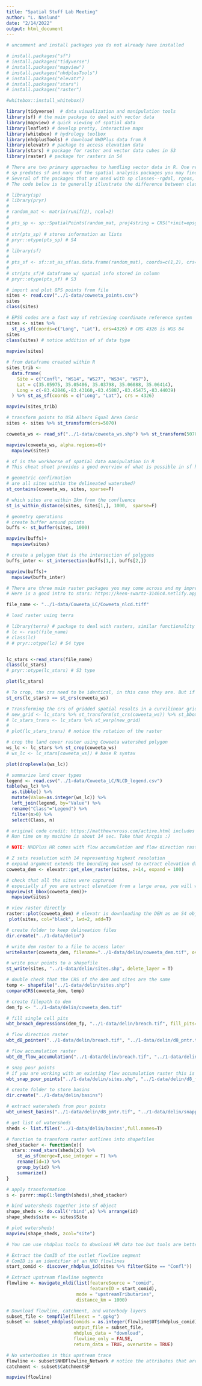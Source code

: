 ```yaml
---
title: "Spatial Stuff Lab Meeting"
author: "L. Naslund"
date: "2/14/2022"
output: html_document
---
```


```r
# uncomment and install packages you do not already have installed 

# install.packages("sf")
# install.packages("tidyverse")
# install.packages("mapview")
# install.packages("nhdplusTools")
# install.packages("elevatr")
# install.packages("stars")
# install.packages("raster")

#whitebox::install_whitebox()

library(tidyverse)  # data visualization and manipulation tools
library(sf) # the main package to deal with vector data
library(mapview) # quick viewing of spatial data
library(leaflet) # develop pretty, interactive maps 
library(whitebox) # hydrology toolbox
library(nhdplusTools) # download NHDPlus data from R
library(elevatr) # package to access elevation data
library(stars) # package for raster and vector data cubes in S3
library(raster) # package for rasters in S4
```

```r
# There are two primary approaches to handling vector data in R. One represented by the package sp and one represented by the package sf. These two packages use different object oriented systems in R which means they (and the packages that are dependent on each) don't play well together. (If you want to learn more about OO systems in R, read this chapter in Hadley Wickham's Advanced R book http://adv-r.had.co.nz/OO-essentials.html)
# sp predates sf and many of the spatial analysis packages you may find were built with sp objects. 
# Several of the packages that are used with sp classes--rgdal, rgeos, and maptools--will be retired by the end of 2023 so you may find that the other packages you use for spatial analysis are/will be changing.
# The code below is to generally illustrate the difference between classes in sp and sf. You do not need to uncomment this and run it. This is getting into the weeds a bit but I find it helpful to know that these two ways of handling spatial data exist.

# library(sp)
# library(pryr)
# 
# random_mat <- matrix(runif(2), ncol=2)
# 
# pts_sp <- sp::SpatialPoints(random_mat, proj4string = CRS("+init=epsg:5070"))
# 
# str(pts_sp) # stores information as lists
# pryr::otype(pts_sp) # S4
# 
# library(sf)
# 
# pts_sf <- sf::st_as_sf(as.data.frame(random_mat), coords=c(1,2), crs=5070)
# 
# str(pts_sf)# dataframe w/ spatial info stored in column
# pryr::otype(pts_sf) # S3
```

```r
# import and plot GPS points from file
sites <- read.csv("../1-data/coweeta_points.csv") 
sites
class(sites)

# EPSG codes are a fast way of retrieving coordinate reference system 
sites <- sites %>% 
  st_as_sf(coords=c("Long", "Lat"), crs=4326) # CRS 4326 is WGS 84 
sites
class(sites) # notice addition of sf data type
  
mapview(sites)

# from dataframe created within R
sites_trib <-
  data.frame(
    Site = c("Confl", "WS14", "WS27", "WS34", "WS7"),
    Lat = c(35.05975, 35.05406, 35.03798, 35.06088, 35.06414),
    Long = c(-83.42846,-83.43160,-83.45887,-83.45475,-83.44039)
  ) %>% st_as_sf(coords = c("Long", "Lat"), crs = 4326)

mapview(sites_trib)

# transform points to USA Albers Equal Area Conic
sites <- sites %>% st_transform(crs=5070)
```

```r
coweeta_ws <- read_sf("../1-data/coweeta_ws.shp") %>% st_transform(5070) # transform to Albers Equal Area using epsg code

mapview(coweeta_ws, alpha.regions=0)+
  mapview(sites)
```

```r
# sf is the workhorse of spatial data manipulation in R
# This cheat sheet provides a good overview of what is possible in sf https://github.com/rstudio/cheatsheets/blob/main/sf.pdf 

# geometric confirmation
# are all sites within the delineated watershed?
st_contains(coweeta_ws, sites, sparse=F)

# which sites are within 1km from the confluence
st_is_within_distance(sites, sites[1,], 1000,  sparse=F)

# geometry operations
# create buffer around points
buffs <- st_buffer(sites, 1000)

mapview(buffs)+
  mapview(sites)

# create a polygon that is the intersection of polygons
buffs_inter <- st_intersection(buffs[1,], buffs[2,])

mapview(buffs)+
  mapview(buffs_inter)
```


```r
# There are three main raster packages you may come across and my impression is that there isn't a settled favorite yet. Here I am focusing on the stars packages because it implements rasters as S3 objects and so has better integration with sf but there is much about stars I find confusing. You are very likely to also come across terra and raster which both have S4 implementation of rasters. Terra has functions for converting sf objects to S4 so you can use them together but I am avoiding this issue for simplicity. There are also probably other important distinctions between terra/raster and stars that I do not know about.
# Here is a good intro to stars: https://keen-swartz-3146c4.netlify.app/sf.html#package-stars

file_name <- "../1-data/Coweeta_LC/Coweeta_nlcd.tiff"

# load raster using terra 

# library(terra) # package to deal with rasters, similar functionality to raster but faster 
# lc <- rast(file_name)
# class(lc)
# # pryr::otype(lc) # S4 type


lc_stars <-read_stars(file_name) 
class(lc_stars)
# pryr::otype(lc_stars) # S3 type

plot(lc_stars)

# To crop, the crs need to be identical, in this case they are. But if they weren't you would need the code below to transform the raster and then resample.
st_crs(lc_stars) == st_crs(coweeta_ws)

# Transforming the crs of gridded spatial results in a curvilinear grid. We can use st_warp to resample to get a regular grid. Warping results in some loss of data
# new_grid <- lc_stars %>% st_transform(st_crs(coweeta_ws)) %>% st_bbox() %>% st_as_stars() 
# lc_stars_trans <- lc_stars %>% st_warp(new_grid) 
# 
# plot(lc_stars_trans) # notice the rotation of the raster

# crop the land cover raster using Coweeta watershed polygon
ws_lc <- lc_stars %>% st_crop(coweeta_ws)
# ws_lc <- lc_stars[coweeta_ws]) # base R syntax

plot(droplevels(ws_lc))

# summarize land cover types
legend <- read.csv("../1-data/Coweeta_LC/NLCD_legend.csv")
table(ws_lc) %>% 
  as.tibble() %>% 
  mutate(Value=as.integer(ws_lc)) %>% 
  left_join(legend, by="Value") %>% 
  rename("Class"="Legend") %>% 
  filter(n>0) %>% 
  select(Class, n)
```

```r
# original code credit: https://matthewrvross.com/active.html includes code for how to make cool interactive 3D watersheds
# Run time on my machine is about 14 sec. Take that Arcgis :)

# NOTE: NHDPlus HR comes with flow accumulation and flow direction rasters. I would highly recommend starting with these rasters if you are working with US data but I am showing how to generate these rasters in case you aren't working with US data. 

# Z sets resolution with 14 representing highest resolution
# expand argument extends the bounding box used to extract elevation data
coweeta_dem <- elevatr::get_elev_raster(sites, z=14, expand = 100)

# check that all the sites were captured
# especially if you are extract elevation from a large area, you will want to generate a bounding box (st_bbox(coweeta_dem)) and plot that because it will take forever for the raster to plot.
mapview(st_bbox(coweeta_dem))+
  mapview(sites)

# view raster directly
raster::plot(coweeta_dem) # elevatr is downloading the DEM as an S4 object. The raster package comes with built in plotting method for S4 objects
 plot(sites, col="black", lwd=2, add=T) 

# create folder to keep delineation files
dir.create("../1-data/delin")

# write dem raster to a file to access later
writeRaster(coweeta_dem, filename="../1-data/delin/coweeta_dem.tif", overwrite=T)

# write pour points to a shapefile
st_write(sites, "../1-data/delin/sites.shp", delete_layer = T)

# double check that the CRS of the dem and sites are the same
temp <- shapefile("../1-data/delin/sites.shp")
compareCRS(coweeta_dem, temp)

# create filepath to dem
dem_fp <- "../1-data/delin/coweeta_dem.tif"

# fill single cell pits
wbt_breach_depressions(dem_fp, "../1-data/delin/breach.tif", fill_pits=T)

# flow direction raster
wbt_d8_pointer("../1-data/delin/breach.tif", "../1-data/delin/d8_pntr.tif")

# flow accumulation raster
wbt_d8_flow_accumulation("../1-data/delin/breach.tif", "../1-data/delin/d8_flow.tif", out_type= "catchment area")

# snap pour points
# if you are working with an existing flow accumulation raster this is where you would start
wbt_snap_pour_points("../1-data/delin/sites.shp", "../1-data/delin/d8_flow.tif", "../1-data/delin/snapped_sites.shp", 75) # this last parameter is the max snapping distance (in map units). This parameter is super important and may need to be adjusted to get a correct delineation. 

# create folder to store basins
dir.create("../1-data/delin/basins")

# extract watersheds from pour points
wbt_unnest_basins("../1-data/delin/d8_pntr.tif", "../1-data/delin/snapped_sites.shp", "../1-data/delin/basins/coweeta_sheds.tif")

# get list of watersheds
sheds <- list.files('../1-data/delin/basins',full.names=T)

# function to transform raster outlines into shapefiles
shed_stacker <- function(x){
  stars::read_stars(sheds[x]) %>%
    st_as_sf(merge=T,use_integer = T) %>%
    rename(id=1) %>%
    group_by(id) %>%
    summarize()
}

# apply transformation
s <- purrr::map(1:length(sheds),shed_stacker)

# bind watersheds together into sf object
shape_sheds <- do.call('rbind',s) %>% arrange(id)
shape_sheds$site <- sites$Site

# plot watersheds!
mapview(shape_sheds, zcol="site")
```


```r
# You can use nhdplus tools to download HR data too but tools are better developed for V2

# Extract the ComID of the outlet flowline segment
# ComID is an identifier of an NHD flowlines
start_comid <- discover_nhdplus_id(sites %>% filter(Site == "Confl"))

# Extract upstream flowline segments
flowline <- navigate_nldi(list(featureSource = "comid",
                               featureID = start_comid),
                          mode = "upstreamTributaries",
                          distance_km = 1000)

# Download flowline, catchment, and waterbody layers 
subset_file <- tempfile(fileext = ".gpkg")
subset <- subset_nhdplus(comids = as.integer(flowline$UT$nhdplus_comid),
                         output_file = subset_file,
                         nhdplus_data = "download",
                         flowline_only = FALSE,
                         return_data = TRUE, overwrite = TRUE)

# No waterbodies in this upstream trace
flowline <- subset$NHDFlowline_Network # notice the attributes that are downloaded (e.g., stream order, QAMA) 
catchment <- subset$CatchmentSP

mapview(flowline)
```


